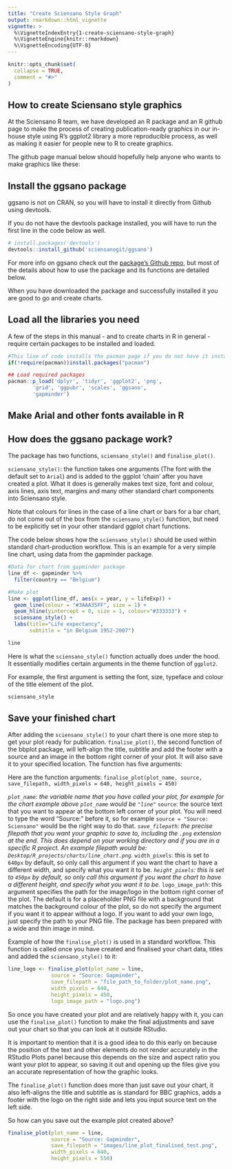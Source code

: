 ```yaml
---
title: "Create Sciensano Style Graph"
output: rmarkdown::html_vignette
vignette: >
  %\VignetteIndexEntry{1-create-sciensano-style-graph}
  %\VignetteEngine{knitr::rmarkdown}
  %\VignetteEncoding{UTF-8}
---
```


```r
knitr::opts_chunk$set(
  collapse = TRUE,
  comment = "#>"
)
```

## How to create Sciensano style graphics

At the Sciensano R team, we have developed an R package and an R github page to make the process of creating publication-ready graphics in our in-house style using R’s ggplot2 library a more reproducible process, as well as making it easier for people new to R to create graphics.

The github page manual below should hopefully help anyone who wants to make graphics like these:

## Install the ggsano package
ggsano is not on CRAN, so you will have to install it directly from Github using devtools.

If you do not have the devtools package installed, you will have to run the first line in the code below as well.

```r 
# install.packages('devtools')
devtools::install_github('sciensanogit/ggsano')
```

For more info on ggsano check out the [package’s Github repo](https://github.com/sciensanogit/ggsano), but most of the details about how to use the package and its functions are detailed below.

When you have downloaded the package and successfully installed it you are good to go and create charts.

## Load all the libraries you need

A few of the steps in this manual - and to create charts in R in general - require certain packages to be installed and loaded.

```r
#This line of code installs the pacman page if you do not have it installed - if you do, it simply loads the package
if(!require(pacman))install.packages("pacman")

## Load required packages
pacman::p_load('dplyr', 'tidyr', 'ggplot2', 'png', 
        'grid', 'ggpubr', 'scales', 'ggsano',
        'gapminder')
```

## Make Arial and other fonts available in R

## How does the ggsano package work?

The package has two functions, `sciensano_style()` and `finalise_plot()`.

`sciensano_style()`: the function takes one arguments (The font with the default set to `Arial`) and is added to the ggplot ‘chain’ after you have created a plot. What it does is generally makes text size, font and colour, axis lines, axis text, margins and many other standard chart components into Sciensano style.

Note that colours for lines in the case of a line chart or bars for a bar chart, do not come out of the box from the `sciensano_style()` function, but need to be explicitly set in your other standard ggplot chart functions.

The code below shows how the `sciensano_style()` should be used within standard chart-production workflow. This is an example for a very simple line chart, using data from the gapminder package.

```r
#Data for chart from gapminder package
line_df <- gapminder %>%
  filter(country == "Belgium") 

#Make plot
line <- ggplot(line_df, aes(x = year, y = lifeExp)) +
  geom_line(colour = "#3AAA35FF", size = 1) +
  geom_hline(yintercept = 0, size = 1, colour="#333333") +
  sciensano_style() +
  labs(title="Life expectancy",
       subtitle = "in Belgium 1952-2007")
```

```r
line
```

Here is what the `sciensano_style()` function actually does under the hood. It essentially modifies certain arguments in the theme function of `ggplot2`.

For example, the first argument is setting the font, size, typeface and colour of the title element of the plot.

```r
sciensano_style
```

## Save your finished chart

After adding the `sciensano_style()` to your chart there is one more step to get your plot ready for publication. `finalise_plot()`, the second function of the bbplot package, will left-align the title, subtitle and add the footer with a source and an image in the bottom right corner of your plot. It will also save it to your specified location. The function has five arguments:

Here are the function arguments: `finalise_plot(plot_name, source, save_filepath, width_pixels = 640, height_pixels = 450)`

*`plot_name`: the variable name that you have called your plot, for example for the chart example above `plot_name` would be `"line"`
*`source`: the source text that you want to appear at the bottom left corner of your plot. You will need to type the word "Source:" before it, so for example `source = "Source: Sciensano"` would be the right way to do that.
*`save_filepath`: the precise filepath that you want your graphic to save to, including the `.png` extension at the end. This does depend on your working directory and if you are in a specific R project. An example filepath would be: `Desktop/R_projects/charts/line_chart.png`.
*`width_pixels`: this is set to `640px` by default, so only call this argument if you want the chart to have a different width, and specify what you want it to be.
*`height_pixels`: this is set to `450px` by default, so only call this argument if you want the chart to have a different height, and specify what you want it to be.
*`logo_image_path`: this argument specifies the path for the image/logo in the bottom right corner of the plot. The default is for a placeholder PNG file with a background that matches the background colour of the plot, so do not specify the argument if you want it to appear without a logo. If you want to add your own logo, just specify the path to your PNG file. The package has been prepared with a wide and thin image in mind.

Example of how the `finalise_plot()` is used in a standard workflow. This function is called once you have created and finalised your chart data, titles and added the `sciensano_style()` to it:

```r
line_logo <- finalise_plot(plot_name = line,
              source = "Source: Gapminder",
              save_filepath = "file_path_to_folder/plot_name.png",
              width_pixels = 640,
              height_pixels = 450, 
              logo_image_path = "logo.png")
```

So once you have created your plot and are relatively happy with it, you can use the `finalise_plot()` function to make the final adjustments and save out your chart so that you can look at it outside RStudio.

It is important to mention that it is a good idea to do this early on because the position of the text and other elements do not render accurately in the RStudio Plots panel because this depends on the size and aspect ratio you want your plot to appear, so saving it out and opening up the files give you an accurate representation of how the graphic looks.

The `finalise_plot()` function does more than just save out your chart, it also left-aligns the title and subtitle as is standard for BBC graphics, adds a footer with the logo on the right side and lets you input source text on the left side.

So how can you save out the example plot created above?

```r
finalise_plot(plot_name = line,
              source = "Source: Gapminder",
              save_filepath = "images/line_plot_finalised_test.png",
              width_pixels = 640,
              height_pixels = 550)
```
